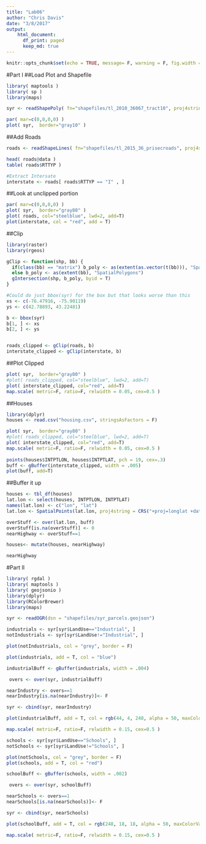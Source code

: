 ```yaml
---
title: "Lab06"
author: "Chris Davis"
date: "3/8/2017"
output: 
    html_document:
      df_print: paged
      keep_md: true
---
```


```r
knitr::opts_chunk$set(echo = TRUE, message= F, warning = F, fig.width = 10)
```
#Part I
##Load Plot and Shapefile
```r
library( maptools )
library( sp )
library(maps)

syr <- readShapePoly( fn="shapefiles/tl_2010_36067_tract10", proj4string=CRS("+proj=longlat +datum=WGS84") )

par( mar=c(0,0,0,0) )
plot( syr,  border="gray10" )

```

##Add Roads
```r
roads <- readShapeLines( fn="shapefiles/tl_2015_36_prisecroads", proj4string=CRS("+proj=longlat +datum=WGS84") )

head( roads@data )
table( roads$RTTYP )

#Extract Intersate
interstate <- roads[ roads$RTTYP == "I" , ]
```
##Look at unclipped portion
```r
par( mar=c(0,0,0,0) )
plot( syr,  border="gray80" )
plot( roads, col="steelblue", lwd=2, add=T)
plot(interstate, col = "red", add = T)
```

##Clip
```r
library(raster)
library(rgeos)

gClip <- function(shp, bb) {
  if(class(bb) == "matrix") b_poly <- as(extent(as.vector(t(bb))), "SpatialPolygons") 
  else b_poly <- as(extent(bb), "SpatialPolygons")
  gIntersection(shp, b_poly, byid = T)
}

#Could do just bbox(syr) for the box but that looks worse than this
xs <- c(-76.47916, -75.90119)
ys <- c(42.78893, 43.22481)

b <- bbox(syr)
b[1, ] <- xs
b[2, ] <- ys


roads_clipped <- gClip(roads, b)
interstate_clipped <- gClip(interstate, b)


```
##Plot Clipped 
```r
plot( syr,  border="gray80" )
#plot( roads_clipped, col="steelblue", lwd=2, add=T)
plot( interstate_clipped, col="red", add=T)
map.scale( metric=F, ratio=F, relwidth = 0.05, cex=0.5 )

```

##Houses
```r
library(dplyr)
houses <- read.csv("housing.csv", stringsAsFactors = F)

plot( syr,  border="gray80" )
#plot( roads_clipped, col="steelblue", lwd=2, add=T)
plot( interstate_clipped, col="red", add=T)
map.scale( metric=F, ratio=F, relwidth = 0.05, cex=0.5 )
  
points(houses$INTPTLON, houses$INTPTLAT, pch = 19, cex=.3)
buff <- gBuffer(interstate_clipped, width = .005)
plot(buff, add=T)

```

##Buffer it up
```r

houses <- tbl_df(houses)
lat.lon <- select(houses, INTPTLON, INTPTLAT)
names(lat.lon) <- c("lon", "lat")
lat.lon <- SpatialPoints(lat.lon, proj4string = CRS("+proj=longlat +datum=WGS84") )

overStuff <- over(lat.lon, buff)
overStuff[is.na(overStuff)] <- 0
nearHighway <- overStuff==1

houses<- mutate(houses, nearHighway)

nearHighway
```

#Part II
```r

library( rgdal )
library( maptools )
library( geojsonio )
library(dplyr)
library(RColorBrewer)
library(maps)

syr <- readOGR(dsn = "shapefiles/syr_parcels.geojson")

industrials <- syr[syr$LandUse=="Industrial", ]
notIndustrials <- syr[syr$LandUse!="Industrial", ]

plot(notIndustrials, col = "grey", border = F)

plot(industrials, add = T, col = "blue")

industrialBuff <- gBuffer(industrials, width = .004)

 overs <- over(syr, industrialBuff)

nearIndustry <- overs==1
nearIndustry[is.na(nearIndustry)]<- F

syr <- cbind(syr, nearIndustry)

plot(industrialBuff, add = T, col = rgb(44, 4, 248, alpha = 50, maxColorValue = 355))

map.scale( metric=F, ratio=F, relwidth = 0.15, cex=0.5 )

```

```r
schools <- syr[syr$LandUse=="Schools", ]
notSchools <- syr[syr$LandUse!="Schools", ]

plot(notSchools, col = "grey", border = F)
plot(schools, add = T, col = "red")

schoolBuff <- gBuffer(schools, width = .002)

 overs <- over(syr, schoolBuff)

nearSchools <- overs==1
nearSchools[is.na(nearSchools)]<- F

syr <- cbind(syr, nearSchools)

plot(schoolBuff, add = T, col = rgb(248, 18, 18, alpha = 50, maxColorValue = 355))

map.scale( metric=F, ratio=F, relwidth = 0.15, cex=0.5 )

```


